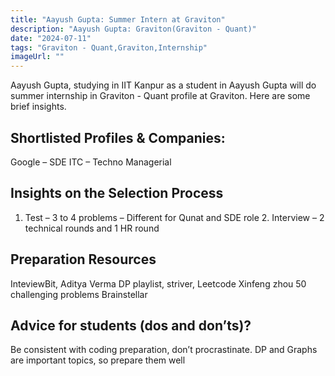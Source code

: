 ```yaml
---
title: "Aayush Gupta: Summer Intern at Graviton"
description: "Aayush Gupta: Graviton(Graviton - Quant)"
date: "2024-07-11"
tags: "Graviton - Quant,Graviton,Internship"
imageUrl: ""
---
```


Aayush Gupta, studying in IIT Kanpur as a  student in Aayush Gupta will do
 summer internship in Graviton - Quant profile at Graviton. Here are some brief
insights.

## Shortlisted Profiles & Companies:
Google – SDE ITC – Techno Managerial

## Insights on the Selection Process
1. Test – 3 to 4 problems – Different for Qunat and SDE role 2. Interview – 2 technical rounds and 1 HR round

##  Preparation Resources
InteviewBit, Aditya Verma DP playlist, striver, Leetcode Xinfeng zhou 50 challenging problems Brainstellar

## Advice for students (dos and don’ts)? 
Be consistent with coding preparation, don’t procrastinate. DP and Graphs are important topics, so prepare them well

